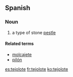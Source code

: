 ==Spanish==

===Noun===
{{es-noun|m}}

# {{Mexico}} a type of stone [[pestle]]

====Related terms====
* [[molcajete]] {{m}}
* [[pilón]] {{m}}

[[es:tejolote]]
[[fr:tejolote]]
[[ko:tejolote]]